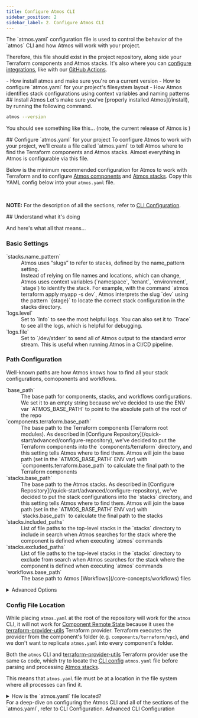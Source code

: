 ```yaml
---
title: Configure Atmos CLI
sidebar_position: 2
sidebar_label: 2. Configure Atmos CLI
---
```


<Intro>
The `atmos.yaml` configuration file is used to control the behavior of the `atmos` CLI and how Atmos will work with your project. 
</Intro>

Therefore, this file should exist in the project repository, along side your Terraform components and Atmos stacks. It's also where you can [configure integrations](/integrations), like with our [GitHub Actions](/integrations/github-actions).

<KeyPoints>
- How install atmos and make sure you're on a current version
- How to configure `atmos.yaml` for your project's filesystem layout
- How Atmos identifies stack configurations using context variables and naming patterns
</KeyPoints>


<Step>
## <StepNumber/> Install Atmos
Let's make sure you've [properly installed Atmos](/install), by running the following command.

```bash
atmos --version
```

You should see something like this... (note, the current release of Atmos is <LatestRelease />)

<Screengrab title="atmos help" slug="atmos-version" />
</Step>

<Step>
## <StepNumber/> Configure `atmos.yaml` for your project
To configure Atmos to work with your project, we'll create a file called `atmos.yaml` to tell Atmos where to find the
Terraform components and Atmos stacks. Almost everything in Atmos is configurable via this file.

Below is the minimum recommended configuration for Atmos to work with Terraform and to configure [Atmos components](/core-concepts/components) 
and [Atmos stacks](/core-concepts/stacks). Copy this YAML config below into your `atmos.yaml` file.

<br/>

<EmbedFile filePath="examples/demo-stacks/atmos.yaml" />

__NOTE:__ For the description of all the sections, refer to [CLI Configuration](/cli/configuration).
</Step>

<Step>
## <StepNumber/> Understand what it's doing

And here's what all that means...

### Basic Settings

<dl>
  <dt>`stacks.name_pattern`</dt>
  <dd>
    Atmos uses “slugs” to refer to stacks, defined by the name_pattern setting.<br/>
    Instead of relying on file names and locations, which can change, Atmos uses context variables (`namespace`, `tenant`, `environment`, `stage`) 
    to identify the stack. For example, with the command `atmos terraform apply myapp -s dev`, 
    Atmos interprets the slug `dev` using the pattern `{stage}` to locate the correct stack configuration
    in the stacks directory.
  </dd>

  <dt>`logs.level`</dt>
  <dd>
    Set to `Info` to see the most helpful logs. You can also set it to `Trace` to see all the logs, which is helpful for debugging.
  </dd>
  
  <dt>`logs.file`</dt>
  <dd>
    Set to `/dev/stderr` to send all of Atmos output to the standard error stream. This is useful when running Atmos in a CI/CD pipeline.
  </dd>
</dl>

### Path Configuration

Well-known paths are how Atmos knows how to find all your stack configurations, comoponents and workflows.

<dl>
  <dt>`base_path`</dt>
  <dd>The base path for components, stacks, and workflows configurations. We set it to an empty string because we've decided to use the ENV var `ATMOS_BASE_PATH` to point to the absolute path of the root of the repo</dd>

  <dt>`components.terraform.base_path`</dt>
  <dd>The base path to the Terraform components (Terraform root modules). As described in [Configure Repository](/quick-start/advanced/configure-repository), we've decided to put the Terraform components into the `components/terraform` directory, and this setting tells Atmos where to find them. Atmos will join the base path (set in the `ATMOS_BASE_PATH` ENV var) with `components.terraform.base_path` to calculate the final path to the Terraform components</dd>

  <dt>`stacks.base_path`</dt>
  <dd>The base path to the Atmos stacks. As described in [Configure Repository](/quick-start/advanced/configure-repository), we've decided to put the stack configurations into the `stacks` directory, and this setting tells Atmos where to find them. Atmos will join the base path (set in the `ATMOS_BASE_PATH` ENV var) with `stacks.base_path` to calculate the final path to the stacks</dd>

  <dt>`stacks.included_paths`</dt>
  <dd>List of file paths to the top-level stacks in the `stacks` directory to include in search when Atmos searches for the stack where the component is defined when executing `atmos` commands</dd>

  <dt>`stacks.excluded_paths`</dt>
  <dd>List of file paths to the top-level stacks in the `stacks` directory to exclude from search when Atmos searches for the stack where the component is defined when executing `atmos` commands</dd>

  <dt>`workflows.base_path`</dt>
  <dd>The base path to Atmos [Workflows](/core-concepts/workflows) files</dd>
</dl>


<details>
<summary>Advanced Options</summary>
<dl>
  <dt>components.terraform.apply_auto_approve</dt>
  <dd>if set to `true`, Atmos automatically adds the `-auto-approve` option to instruct Terraform to apply the plan without 
  asking for confirmation when executing `terraform apply` command</dd>

  <dt>`components.terraform.deploy_run_init`</dt>
  <dd>if set to `true`, Atmos runs `terraform init` before executing [`atmos terraform deploy`](/cli/commands/terraform/deploy) command</dd>

  <dt>`components.terraform.init_run_reconfigure`</dt>
  <dd>if set to `true`, Atmos automatically adds the `-reconfigure` option to update the backend configuration when executing `terraform init` command</dd>

  <dt>`components.terraform.auto_generate_backend_file`</dt>
  <dd>if set to `true`, Atmos automatically generates the Terraform backend file from the component configuration when executing `terraform plan` and `terraform apply` commands</dd>

  <dt>`commands`</dt>
  <dd>configuration for [Atmos Custom Commands](/core-concepts/custom-commands)</dd>

  <dt>`schemas`</dt>
  <dd>
  [JSON Schema](https://json-schema.org/) and [OPA Policy](https://www.openpolicyagent.org/) configurations for:
  - [Atmos Manifests Validation](/cli/schemas)
  - [Atmos Stack Validation](/core-concepts/validate)
  </dd>
</dl>

</details>


### Config File Location

While placing `atmos.yaml` at the root of the repository will work for the `atmos` CLI, it will not work
for [Component Remote State](/core-concepts/components/terraform/remote-state) because it uses
the [terraform-provider-utils](https://github.com/cloudposse/terraform-provider-utils) Terraform provider. Terraform executes the provider from the
component's folder (e.g. `components/terraform/vpc`), and we don't want to replicate `atmos.yaml` into every component's folder.

Both the `atmos` CLI and [terraform-provider-utils](https://github.com/cloudposse/terraform-provider-utils) Terraform provider use the same `Go` code,
which try to locate the [CLI config](/cli/configuration) `atmos.yaml` file before parsing and processing [Atmos stacks](/core-concepts/stacks).

This means that `atmos.yaml` file must be at a location in the file system where all processes can find it.

<details>
<summary>How is the `atmos.yaml` file located?</summary>

`atmos.yaml` is loaded from the following locations (from lowest to highest priority):

- System dir (`/usr/local/etc/atmos/atmos.yaml` on Linux, `%LOCALAPPDATA%/atmos/atmos.yaml` on Windows)
- Home dir (`~/.atmos/atmos.yaml`)
- Current directory
- ENV var `ATMOS_CLI_CONFIG_PATH`

:::note

Initial Atmos configuration can be controlled by these ENV vars:

<dl>
  <dt>`ATMOS_CLI_CONFIG_PATH`</dt>
  <dd>Directory that contains the `atmos.yaml` (just the folder without the file name). It's not possible to change the filename at this time.</dd>

  <dt>`ATMOS_BASE_PATH`</dt>
  <dd>Base path to the `components/` and `stacks/` folders.</dd>
</dl>
:::
</details>
</Step>


<ActionCard title="Want to go deeper on this topic?">
    For a deep-dive on configuring the Atmos CLI and all of the sections of the `atmos.yaml`, refer to CLI Configuration.
    <PrimaryCTA to="/cli/configuration">Advanced CLI Configuration</PrimaryCTA>
</ActionCard>
